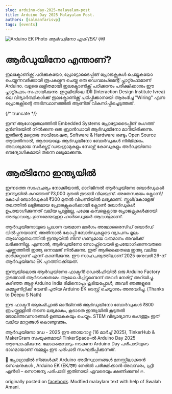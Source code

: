 ```yaml
---
slug: arduino-day-2025-malayalam-post
title: Arduino Day 2025 Malayalam Post.
authors: [salmanfarisvp]
tags: [events]
---
```


![Arduino EK Photo](../static/img/blog/2025-03-16-arduino-day-2025-malayalam-post/arduino-ek.jpg)
_ആർഡ്വിനോ ഏക് (EK/ एक)_

# ആർഡുയിനോ എന്താണ്?

ഇലക്ട്രോണിക്സ് പഠിക്കുകയോ, പ്രോട്ടോടൈപ്പിങ് പ്രോജക്റ്റുകൾ ചെയ്യുകയോ ചെയ്യുന്നവർക്കായി രൂപകല്പന ചെയ്ത ഒരു ഡെവലപ്‌മെന്റ് പ്ലാറ്റ്ഫോമാണ് Arduino. വളരെ ലളിതമായി ഇലക്ട്രോണിക്സ് പഠിക്കാനും പരീക്ഷിക്കാനും ഈ പ്ലാറ്റ്ഫോം സഹായിക്കുന്നു. ഇറ്റലിയിലെ IDII (Interaction Design Institute Ivrea) ലെ വിദ്യാർത്ഥികൾക്ക് ഇലക്ട്രോണിക്സ് പഠിപ്പിക്കാനായി ആരംഭിച്ച "Wiring" എന്ന പ്രൊജക്റ്റിന്റെ അടിസ്ഥാനത്തിൽ ആണിത് വികസിപ്പിച്ചെടുത്തത്.

{/* truncate */}

ഇന്ന് ആഗോളതലത്തിൽ Embedded Systems പ്രോട്ടോടൈപ്പിങ് രംഗത്ത് മുൻനിരയിൽ നിൽക്കുന്ന ഒരു ബ്രാൻഡായി ആർഡുയിനോ മാറിയിരിക്കുന്നു. ഇതിന്റെ മറ്റൊരു സവിശേഷത, Software & Hardware രണ്ടും Open Source ആയതിനാൽ, ആരായാലും ആർഡുയിനോ ബോർഡുകൾ നിർമിക്കാം. അവശ്യമായ സർക്യൂട്ട് ഡയഗ്രാമുകളും സോഴ്സ് കോഡുകളും അർഡുയിനോ ഔദ്യോഗികമായി തന്നെ ലഭ്യമാക്കുന്നു.

# ആര്ടിനോ ഇന്ത്യയിൽ

ഇന്നത്തെ സാഹചര്യം നോക്കിയാൽ, ഓറിജിനൽ ആർഡുയിനോ ബോർഡുകൾ ഇന്ത്യയിൽ കുറഞ്ഞത് ₹3,000 മുതൽ തുടങ്ങി വിലയുണ്ട്. അതേസമയം ക്ലോൺ/കോപി ബോർഡുകൾ ₹300 മുതൽ വിപണിയിൽ ലഭ്യമാണ്. സ്കൂൾ/കോളേജ് തലത്തിൽ ലളിതമായ പ്രോജക്റ്റുകൾക്കായി ക്ലോൺ ബോർഡുകൾ ഉപയോഗിക്കുന്നത് വലിയ പ്രശ്നമല്ല, പക്ഷേ കമ്പളെക്സായ പ്രോജക്റ്റുകൾക്കായി അത്യാവശ്യം ഗുണമേന്മയുള്ള ഹാർഡ്വെയർ ആവശ്യമാണ്.

ആർഡുയിനോയുടെ പ്രധാന വരുമാന മാർഗം അഥോരൈസ്ഡ് ബോർഡ് വിൽപ്പനയാണ്, അതിനാൽ കോപ്പി ബോർഡുകളുടെ വ്യാപനം മൂലം ആഗോളതലത്തിൽ ഇന്ത്യയിൽ നിന്ന് ഗണ്യമായ വരുമാനം അവർക്ക് ലഭിക്കുന്നില്ല.
എന്നാൽ, ആർഡുയിനോ സോഫ്റ്റ്‌വെയർ ഉപയോഗിക്കുന്നവരുടെ എണ്ണത്തിൽ ഇന്ത്യ ഒന്നാമത് നിൽക്കുന്നു. ഇത് ആർക്കൈതമെ ഇന്ത്യ വലിയ മാർക്കറ്റാണ് എന്ന് കാണിക്കുന്നു. ഈ സാഹചര്യത്തിലാണ് 2025 ജനുവരി 26-ന് ആർഡുയിനോ EK പുറത്തിറക്കിയത്.

ഇന്ത്യയിലൊരു ആർഡുയിനോ ഫാക്ടറി!
ഡെൽഹിയിൽ ഒരു Arduino Factory തുടങ്ങാൻ ആർക്കൈതമേം ആലോചിച്ചിട്ടുണ്ടെന്ന് അവർ നേരിട്ട് അറിയിച്ചു. കഴിഞ്ഞ ആഴ്ച Arduino India ടീമിനൊപ്പം കൂടിയപ്പോൾ, അവർ ഞങ്ങളുടെ കമ്മ്യൂണിറ്റിക്ക് വേണ്ടി പുതിയ Arduino EK ടെസ്റ്റ് ചെയ്യാനും അനുവദിച്ചു. (Thanks to Deepu S Nath)

ഈ ഫാക്ടറി ആരംഭിച്ചാൽ ഓറിജിനൽ ആർഡുയിനോ ബോർഡുകൾ ₹800 രൂപയ്ക്കുള്ളിൽ തന്നെ ലഭ്യമാകും, കൂടാതെ ഇന്ത്യയിൽ കൂടുതൽ ജോലിഅവസരങ്ങൾ ഉണ്ടാകുകയും ചെയ്യും. STEM വിദ്യാഭ്യാസ രംഗത്തും ഇത് വലിയ മാറ്റങ്ങൾ കൊണ്ടുവരും.

ആർഡുയിനോ ഡേ - 2025 ഈ ഞായറാഴ്ച (16 മാർച്ച് 2025), TinkerHub & MakerGram സംയുക്തമായി TinkerSpace-ൽ Arduino Day 2025 ആഘോഷിക്കുന്നു.
ലോകമെമ്പാടും നടക്കുന്ന Arduino Day പരിപാടിയുടെ ഭാഗമായാണ് നമ്മളും ഈ പരിപാടി സംഘടിപ്പിക്കുന്നത്.

 🚀 പ്രോഗ്രാമിൽ നിങ്ങൾക്ക്: Arduino അടിസ്ഥാനങ്ങൾ മനസ്സിലാക്കാൻ സെഷനുകൾ , Arduino EK (EK/एक) നേരിൽ പരീക്ഷിക്കാൻ അവസരം, ഫ്രീ എൻട്രി – സൌജന്യ പരിപാടി! ഇതിനായി ഏവരെയും ക്ഷണിക്കുന്നു! 🔥.


originally posted on [facebook](https://www.facebook.com/share/p/1FCCTFsFa5/).
Modfied malaylam text with help of Swalah Amani.